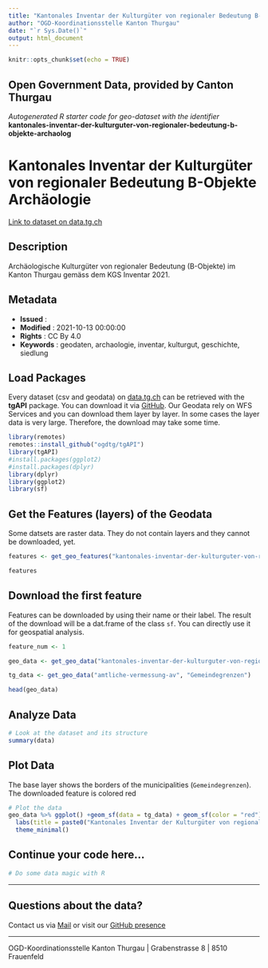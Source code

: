 ```yaml
---
title: "Kantonales Inventar der Kulturgüter von regionaler Bedeutung B-Objekte Archäologie"
author: "OGD-Koordinationsstelle Kanton Thurgau"
date: "`r Sys.Date()`"
output: html_document
---
```


```r
knitr::opts_chunk$set(echo = TRUE)
```

## Open Government Data, provided by **Canton Thurgau**
*Autogenerated R starter code for geo-dataset with the identifier* **kantonales-inventar-der-kulturguter-von-regionaler-bedeutung-b-objekte-archaolog**


# **Kantonales Inventar der Kulturgüter von regionaler Bedeutung B-Objekte Archäologie**

[Link to dataset on data.tg.ch](https://data.tg.ch/explore/dataset/kantonales-inventar-der-kulturguter-von-regionaler-bedeutung-b-objekte-archaolog/information/)

## Description

Archäologische Kulturgüter von regionaler Bedeutung (B-Objekte) im Kanton Thurgau gemäss dem KGS Inventar 2021.

## Metadata

- **Issued**                   : 
- **Modified**                 : 2021-10-13 00:00:00
- **Rights**                   : CC By 4.0
- **Keywords**                 : geodaten, archaologie, inventar, kulturgut, geschichte, siedlung

## Load Packages

Every dataset (csv and geodata) on [data.tg.ch](https://data.tg.ch/pages/start/) can be retrieved with the **tgAPI** package. You can download it via [GitHub](https://github.com/ogdtg/tgAPI). Our Geodata rely on WFS Services and you can download them layer by layer. In some cases the layer data is very large. Therefore, the download may take some time.

```r
library(remotes)
remotes::install_github("ogdtg/tgAPI")
library(tgAPI)
#install.packages(ggplot2)
#install.packages(dplyr)
library(dplyr)
library(ggplot2)
library(sf)

```


## Get the Features (layers) of the Geodata

Some datsets are raster data. They do not contain layers and they cannot be downloaded, yet.

```r
features <- get_geo_features("kantonales-inventar-der-kulturguter-von-regionaler-bedeutung-b-objekte-archaolog")

features
```


## Download the first feature

Features can be downloaded by using their name or their label. The result of the download will be a dat.frame of the class `sf`. You can directly use it for geospatial analysis.

```r

feature_num <- 1

geo_data <- get_geo_data("kantonales-inventar-der-kulturguter-von-regionaler-bedeutung-b-objekte-archaolog",features$name[feature_num])

tg_data <- get_geo_data("amtliche-vermessung-av", "Gemeindegrenzen")

head(geo_data)
```


## Analyze Data

```r

# Look at the dataset and its structure
summary(data)

```


## Plot Data

The base layer shows the borders of the municipalities (`Gemeindegrenzen`). The downloaded feature is colored red

```r

# Plot the data
geo_data %>% ggplot() +geom_sf(data = tg_data) + geom_sf(color = "red") +
  labs(title = paste0("Kantonales Inventar der Kulturgüter von regionaler Bedeutung B-Objekte Archäologie: ",features$title[feature_num])) +
  theme_minimal()

```


## Continue your code here...


```r
# Do some data magic with R
```

------------------------------------------------------------------------

## Questions about the data?

Contact us via [Mail](mailto:ogd@tg.ch) or visit our [GitHub presence](https://github.com/ogdtg)


------------------------------------------------------------------------

OGD-Koordinationsstelle Kanton Thurgau | Grabenstrasse 8 | 8510 Frauenfeld
